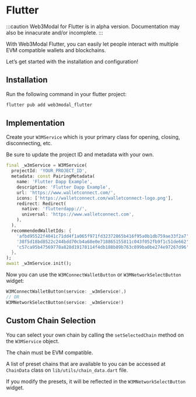 
# Flutter

:::caution
Web3Modal for Flutter is in alpha version. Documentation may also be innacurate and/or incomplete.
:::

With Web3Modal Flutter, you can easily let people interact with multiple EVM compatible wallets and blockchains.

Let’s get started with the installation and configuration!

<CloudBanner />

## Installation

Run the following command in your flutter project:

```bash
flutter pub add web3modal_flutter
```

## Implementation

Create your `W3MService` which is your primary class for opening, closing, disconnecting, etc.

Be sure to update the project ID and metadata with your own.

```dart
final _w3mService = W3MService(
  projectId: 'YOUR_PROJECT_ID',
  metadata: const PairingMetadata(
    name: 'Flutter Dapp Example',
    description: 'Flutter Dapp Example',
    url: 'https://www.walletconnect.com/',
    icons: ['https://walletconnect.com/walletconnect-logo.png'],
    redirect: Redirect(
      native: 'flutterdapp://',
      universal: 'https://www.walletconnect.com',
    ),
  ),
  recommendedWalletIds: {
    'afbd95522f4041c71dd4f1a065f971fd32372865b416f95a0b1db759ae33f2a7',
    '38f5d18bd8522c244bdd70cb4a68e0e718865155811c043f052fb9f1c51de662',
    'c57ca95b47569778a828d19178114f4db188b89b763c899ba0be274e97267d96',
  },
);
await _w3mService.init();
```

Now you can use the `W3MConnectWalletButton` or `W3MNetworkSelectButton` widget:

```dart
W3MConnectWalletButton(service: _w3mService!,)
// OR
W3MNetworkSelectButton(service: _w3mService!)
```

## Custom Chain Selection

You can select your own chain by calling the `setSelectedChain` method on the `W3MService` object.

The chain must be EVM compatible.

A list of preset chains that are available to you can be accessed at `ChainData` class on `lib/utils/chain_data.dart` file.

If you modify the presets, it will be reflected in the `W3MNetworkSelectButton` widget.